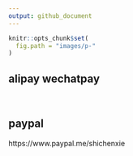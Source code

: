 ```yaml
---
output: github_document
---
```


```r
knitr::opts_chunk$set(
  fig.path = "images/p-"
)

```
## alipay wechatpay
![alipay](images/p-alipay.jpg){width=0.50}
![wechatpay](images/p-wechatpay.jpg){width=0.50}

## paypal
https://www.paypal.me/shichenxie


